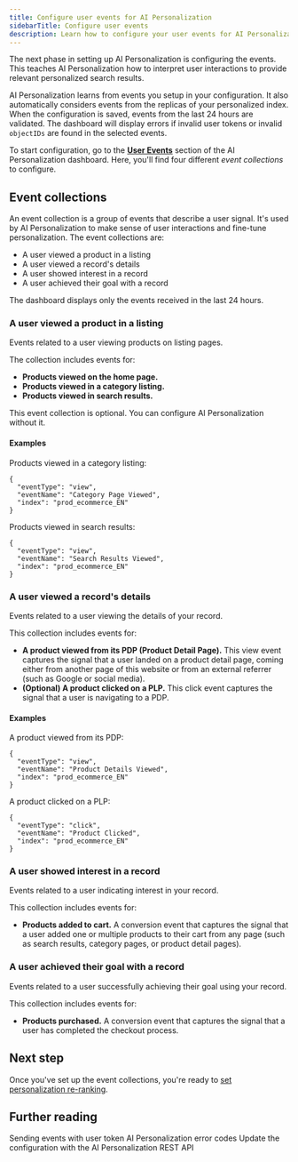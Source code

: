 ```yaml
---
title: Configure user events for AI Personalization
sidebarTitle: Configure user events
description: Learn how to configure your user events for AI Personalization.
---
```



<Beta />

The next phase in setting up AI Personalization is configuring the events.
This teaches AI Personalization how to interpret user interactions to provide relevant personalized search results.

AI Personalization learns from events you setup in your configuration.
It also automatically considers events from the replicas of your personalized index.
When the configuration is saved, events from the last 24 hours are validated.
The dashboard will display errors if invalid user tokens or invalid `objectIDs` are found in the selected events.

To start configuration, go to the [**User Events**](https://dashboard.algolia.com/ai-personalization/configuration/events/) section of the AI Personalization dashboard.
Here, you'll find four different _event collections_ to configure.

## Event collections

An event collection is a group of events that describe a user signal.
It's used by AI Personalization to make sense of user interactions and fine-tune personalization.
The event collections are:

- A user viewed a product in a listing
- A user viewed a record's details
- A user showed interest in a record
- A user achieved their goal with a record

<Note>
    The dashboard displays only the events received in the last 24 hours.
</Note>

### A user viewed a product in a listing

Events related to a user viewing products on listing pages.

The collection includes events for:

- **Products viewed on the home page.**
- **Products viewed in a category listing.**
- **Products viewed in search results.**

<Note>
    This event collection is optional.
    You can configure AI Personalization without it.
</Note>

#### Examples

Products viewed in a category listing:

```jsonc JSON
{
  "eventType": "view",
  "eventName": "Category Page Viewed",
  "index": "prod_ecommerce_EN"
}
```

Products viewed in search results:

```jsonc JSON
{
  "eventType": "view",
  "eventName": "Search Results Viewed",
  "index": "prod_ecommerce_EN"
}
```

### A user viewed a record's details

Events related to a user viewing the details of your record.

This collection includes events for:

- **A product viewed from its PDP (Product Detail Page).** This view event captures the signal that a user landed on a product detail page, coming either from another page of this website or from an external referrer (such as Google or social media).
- **(Optional) A product clicked on a PLP.** This click event captures the signal that a user is navigating to a PDP.

#### Examples

A product viewed from its PDP:

```jsonc JSON
{
  "eventType": "view",
  "eventName": "Product Details Viewed",
  "index": "prod_ecommerce_EN"
}
```

A product clicked on a PLP:

```jsonc JSON
{
  "eventType": "click",
  "eventName": "Product Clicked",
  "index": "prod_ecommerce_EN"
}
```

### A user showed interest in a record

Events related to a user indicating interest in your record.

This collection includes events for:

- **Products added to cart.** A conversion event that captures the signal that a user added one or multiple products to their cart from any page (such as search results, category pages, or product detail pages).

### A user achieved their goal with a record

Events related to a user successfully achieving their goal using your record.

This collection includes events for:

- **Products purchased.** A conversion event that captures the signal that a user has completed the checkout process.

## Next step

Once you've set up the event collections, you're ready to [set personalization re-ranking](/guides/personalization/ai-personalization/configure/personalization-reranking).

## Further reading

<CardGroup cols={2}>
  <Card title="Guide" icon="book" href="/guides/send-events/concepts/user-token" horizontal="true">
    Sending events with user token
  </Card>
  <Card title="Guide" icon="book" href="/guides/personalization/ai-personalization/monitor/error-codes" horizontal="true">
    AI Personalization error codes
  </Card>
  <Card title="REST API" icon="gear" href="https://www.algolia.com/doc/rest-api/ai-personalization/#tag/config/operation/putConfig" horizontal="true">
    Update the configuration with the AI Personalization REST API
  </Card>
</CardGroup>
